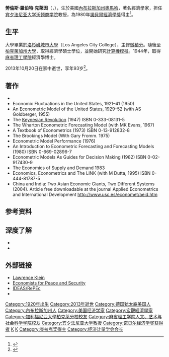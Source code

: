 {{noteTA|G1=People}}
'''勞倫斯·羅伯特·克萊因'''（{{lang-en|Lawrence Robert Klein}}，{{bd|1920年|9月14日|2013年|10月20日|catIdx=Klein, Lawrence Robert}}），生於美國[[內布拉斯加州|內布拉斯加州]][[奥马哈_(内布拉斯加州)|奧馬哈]]，著名經濟學家，担任[[宾夕法尼亚大学|宾夕法尼亚大学]][[沃顿商学院|沃顿商学院]]教授，為1980年[[諾貝爾經濟學獎|諾貝爾經濟學獎]]得主<ref>{{Cite web|title=Lawrence R. Klein - Autobiography|url=http://www.nobelprize.org/nobel_prizes/economics/laureates/1980/klein-autobio.html|access-date=2013-10-24|publisher=NobelPrize.org|archive-url=https://web.archive.org/web/20121025142529/http://www.nobelprize.org/nobel_prizes/economics/laureates/1980/klein-autobio.html|archive-date=2012-10-25|dead-url=yes}}</ref>。

==生平==
大學畢業於[[洛杉磯城市大學|洛杉磯城市大學]]（Los Angeles City College），主修[[微積分|微積分]]。隨後至[[柏克萊加州大學|柏克萊加州大學]]，取得經濟學碩士學位，並開始研究[[計算機模擬|計算機模擬]]。1944年，取得[[麻省理工學院|麻省理工學院]]經濟學博士。

2013年10月20日在家中逝世，享年93岁<ref>{{Cite news|title=Lawrence R. Klein, Economic Theorist, Dies at 93|url=https://www.nytimes.com/2013/10/22/business/economy/lawrence-r-klein-economist-who-forecast-global-trends-dies-at-93.html|newspaper=The New York Times|date=2013-10-21|accessdate=2022-02-23|issn=0362-4331|language=en-US|first=Glenn|last=Rifkin}}</ref>。

==著作==
* {{Cite book|last=Klein|first=Lawrence Robert|title=An essay on the theory of economic prediction|url=http://lccn.loc.gov/73122300|accessdate=2008-12-05|edition=American|series=Markham economics series|year=1970|publisher=Markham Publishing Company|location=[[芝加哥|Chicago]]|isbn=0-8410-2005-1|archivedate=2020-06-07|archiveurl=https://web.archive.org/web/20200607030957/https://catalog.loc.gov/vwebv/search?searchCode=LCCN&searchArg=73122300&searchType=1&permalink=y|deadurl=no}}
* Economic Fluctuations in the United States, 1921–41 (1950)
* An Econometric Model of the United States, 1929–52 (with AS Goldberger, 1955)
* The [[Keynesian_Revolution|Keynesian Revolution]] (1947) ISBN 0-333-08131-5
* The Wharton Econometric Forecasting Model (with MK Evans, 1967)
* A Textbook of Econometrics (1973) ISBN 0-13-912832-8
* The Brookings Model (With Gary Fromm. 1975)
* Econometric Model Performance (1976)
* An Introduction to Econometric Forecasting and Forecasting Models (1980) ISBN 0-669-02896-7
* Econometric Models As Guides for Decision Making (1982) ISBN 0-02-917430-9
* The Economics of Supply and Demand 1983
* Economics, Econometrics and The LINK (with M Dutta, 1995) ISBN 0-444-81787-5
* China and India: Two Asian Economic Giants, Two Different Systems (2004). Article free downloadable at the journal Applied Econometrics and International Development http://www.usc.es/economet/aeid.htm

==参考资料==
{{reflist}}

==深度了解==
* {{Cite book |editor1-last=Breit |editor1-first=William |editor2-last=Hirsch |editor2-first=Barry T. |edition=4th |title=Lives of the Laureates |year=2004 |publisher=The MIT Press |location=Cambridge, Mass |isbn=0-262-52450-3 |pages= |url= |postscript=. }}
* {{Cite web |url=http://library.duke.edu/rubenstein/findingaids/kleinlawrence/ |title=Lawrence Klein Papers, 1950s–2000 |publisher=Rubenstein Library, Duke University}}

==外部链接==
* [http://www.nobel-winners.com/Economics/lawrence_robert_klein.html Lawrence Klein]
* [http://www.epsusa.org/ Economists for Peace and Security]
* [http://ideas.repec.org/e/pkl8.html IDEAS/RePEc]
* {{Cite book |title=Lawrence Robert Klein (1920– ) |url=http://www.econlib.org/library/Enc/bios/Klein.html |work=[[The_Concise_Encyclopedia_of_Economics|The Concise Encyclopedia of Economics]] |edition=2nd |series=[[Library_of_Economics_and_Liberty|Library of Economics and Liberty]] |publisher=[[Liberty_Fund|Liberty Fund]] |year=2008 |access-date=2013-10-24 |archive-date=2014-07-10 |archive-url=https://web.archive.org/web/20140710090553/http://www.econlib.org/library/Enc/bios/Klein.html |dead-url=no }}

{{诺贝尔经济学奖获得者}}
{{John Bates Clark Medal recipients}}
{{Keynesians}}
{{经济计量学会会长}}
{{Authority control}}
{{DEFAULTSORT:Klein, Lawrence}}
[[Category:1920年出生|Category:1920年出生]]
[[Category:2013年逝世|Category:2013年逝世]]
[[Category:德国犹太裔美国人|Category:德国犹太裔美国人]]
[[Category:內布拉斯加州人|Category:內布拉斯加州人]]
[[Category:美国经济学家|Category:美国经济学家]]
[[Category:宏觀經濟學家|Category:宏觀經濟學家]]
[[Category:加利福尼亞大學柏克萊分校校友|Category:加利福尼亞大學柏克萊分校校友]]
[[Category:麻省理工学院人文、艺术与社会科学学院校友|Category:麻省理工学院人文、艺术与社会科学学院校友]]
[[Category:宾夕法尼亚大学教授|Category:宾夕法尼亚大学教授]]
[[Category:诺贝尔经济学奖获得者|Category:诺贝尔经济学奖获得者]]
[[Category:美國諾貝爾獎獲得者|K]]
[[Category:猶太諾貝爾獎獲得者|K]]
[[Category:克拉克奖得主|Category:克拉克奖得主]]
[[Category:经济计量学会会长|Category:经济计量学会会长]]